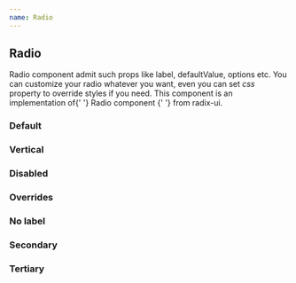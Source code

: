 ```yaml
---
name: Radio
---
```



<div />
<div>
  <H2 font="secondary">Radio</H2>
</div>

<Paragraph4>
  Radio component admit such props like label, defaultValue, options etc. You
  can customize your radio whatever you want, even you can set <i>css </i>
  property to override styles if you need.
</Paragraph4>

<Paragraph4>
  This component is an implementation of{' '}
  <Link
    href="https://www.radix-ui.com/docs/primitives/components/radio-group"
    target="_blank"
    rel="noopener noreferrer"
  >
    Radio component
  </Link>{' '}
  from radix-ui.
</Paragraph4>

<div>
  <H3 font="secondary">Default</H3>
</div>

<Playground>
  <div style={styles}>
    <RadioGroup name="first">
      <Radio value="default" id="def" label="default" />
      <Radio value="next" id="next" label="next" />
    </RadioGroup>
  </div>
</Playground>

<div>
  <H3 font="secondary">Vertical</H3>
</div>

<Playground>
  <div style={styles}>
    <RadioGroup direction="vertical" name="second">
      <Radio value="default" id="def9" label="default" />
      <Radio value="next" id="next9" label="next" />
    </RadioGroup>
  </div>
</Playground>

<div>
  <H3 font="secondary">Disabled</H3>
</div>

<Playground>
  <div style={styles}>
    <RadioGroup>
      <Radio value="default" id="def1" label="default" disabled />
      <Radio value="next" id="next1" label="next" />
    </RadioGroup>
  </div>
</Playground>

<div>
  <H3 font="secondary">Overrides</H3>
</div>

<Playground>
  <div style={styles}>
    <RadioGroup>
      <Radio
        value="default"
        id="def2"
        label="default"
        indicatorProps={{
          css: {
            backgroundColor: 'red',
          },
        }}
      />
      <Radio value="next" id="next2" label="next" />
    </RadioGroup>
  </div>
</Playground>

<div>
  <H3 font="secondary">No label</H3>
</div>

<Playground>
  <div style={styles}>
    <RadioGroup>
      <Radio value="default" id="def3" />
      <Radio value="next" id="next3" />
    </RadioGroup>
  </div>
</Playground>

<div>
  <H3 font="secondary">Secondary</H3>
</div>

<Playground>
  <div style={styles}>
    <RadioGroup>
      <Radio value="default" id="def3" kind="secondary" />
      <Radio value="next" id="next3" kind="secondary" />
    </RadioGroup>
  </div>
</Playground>

<div>
  <H3 font="secondary">Tertiary</H3>
</div>

<Playground>
  <div style={styles}>
    <RadioGroup>
      <Radio value="default" id="def4" kind="tertiary" />
      <Radio value="next" id="next4" kind="tertiary" />
    </RadioGroup>
  </div>
</Playground>
